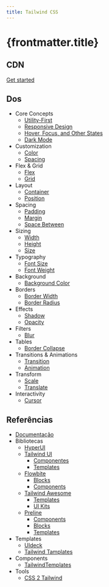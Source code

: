 ```yaml
---
title: Tailwind CSS
---
```



# {frontmatter.title}

## CDN

[Get started](https://tailwindcss.com/docs/installation/play-cdn)

<CodeHtmlPreview src="/codes/package/tailwind/docs/cdn" onlyBody={false} />

## Dos

- Core Concepts
  - [Utility-First](https://tailwindcss.com/docs/utility-first)
  - [Responsive Design](https://tailwindcss.com/docs/responsive-design)
  - [Hover, Focus, and Other States](https://tailwindcss.com/docs/hover-focus-and-other-states)
  - [Dark Mode](https://tailwindcss.com/docs/dark-mode)
- Customization
  - [Color](https://tailwindcss.com/docs/customizing-colors)
  - [Spacing](https://tailwindcss.com/docs/customizing-spacing)
- Flex & Grid
  - [Flex](https://tailwindcss.com/docs/flex)
  - [Grid](https://tailwindcss.com/docs/grid-template-columns)
- Layout
  - [Container](https://tailwindcss.com/docs/container)
  - [Position](https://tailwindcss.com/docs/position)
- Spacing
  - [Padding](https://tailwindcss.com/docs/padding)
  - [Margin](https://tailwindcss.com/docs/margin)
  - [Space Between](https://tailwindcss.com/docs/space-between)
- Sizing
  - [Width](https://tailwindcss.com/docs/width)
  - [Height](https://tailwindcss.com/docs/height)
  - [Size](https://tailwindcss.com/docs/size)
- Typography
  - [Font Size](https://tailwindcss.com/docs/font-size)
  - [Font Weight](https://tailwindcss.com/docs/font-weight)
- Background
  - [Background Color](https://tailwindcss.com/docs/background-color)
- Borders
  - [Border Width](https://tailwindcss.com/docs/border-width)
  - [Border Radius](https://tailwindcss.com/docs/border-radius)
- Effects
  - [Shadow](https://tailwindcss.com/docs/box-shadow)
  - [Opacity](https://tailwindcss.com/docs/opacity)
- Filters
  - [Blur](https://tailwindcss.com/docs/blur)
- Tables
  - [Border Collapse](https://tailwindcss.com/docs/border-collapse)
- Transitions & Animations
  - [Transition](https://tailwindcss.com/docs/transition-property)
  - [Animation](https://tailwindcss.com/docs/animation)
- Transform
  - [Scale](https://tailwindcss.com/docs/scale)
  - [Translate](https://tailwindcss.com/docs/translate)
- Interactivity
  - [Cursor](https://tailwindcss.com/docs/cursor)

## Referências

- [Documentação](https://tailwindcss.com/docs/installation)
- Bibliotecas
  - [HyperUI](https://www.hyperui.dev/)
  - [Tailwind UI](https://tailwindui.com/)
    - [Componentes](https://tailwindui.com/components)
    - [Templates](https://tailwindui.com/templates)
  - [Flowbite](https://flowbite.com/)
    - [Blocks](https://flowbite.com/blocks/)
    - [Components](https://flowbite.com/docs/components/alerts/)
  - [Tailwind Awesome](https://www.tailwindawesome.com/)
    - [Templates](https://www.tailwindawesome.com/?price=free&type=template)
    - [UI Kits](https://www.tailwindawesome.com/?type=kit)
  - [Preline](https://preline.co/)
    - [Components](https://preline.co/docs/accordion.html)
    - [Blocks](https://preline.co/examples.html)
    - [Templates](https://preline.co/templates.html)
- Templates
  - [UIdeck](https://uideck.com/tailwind-templates)
  - [Tailwind Tamplates](https://tailwindtemplates.co/)
- Components
  - [TailwindTemplates](https://tailwindtemplates.io/templates)
- Tools
  - [CSS 2 Tailwind](https://transform.tools/css-to-tailwind)
